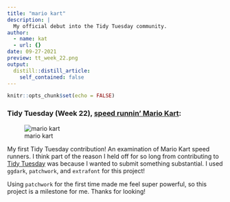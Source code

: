```yaml
---
title: "mario kart"
description: |
  My official debut into the Tidy Tuesday community.
author:
  - name: kat
  - url: {}
date: 09-27-2021
preview: tt_week_22.png
output:
  distill::distill_article:
    self_contained: false
---
```



```r
knitr::opts_chunk$set(echo = FALSE)
```

### Tidy Tuesday (Week 22), [speed runnin' Mario Kart](https://github.com/katchia/side-projects/tree/main/mario_kart/mario_kart):
![mario kart](https://github.com/katchia/side-projects/blob/main/mario_kart/mario_kart/tt_week_22.png?raw=true)

My first Tidy Tuesday contribution! An examination of Mario Kart speed runners. I think part of the reason I held off for so long from contributing to [Tidy Tuesday](https://twitter.com/search?q=%23tidytuesday&src=typed_query) was because I wanted to submit something substantial. I used `ggdark`, `patchwork`, and `extrafont` for this project! 

Using `patchwork` for the first time made me feel super powerful, so this project is a milestone for me. Thanks for looking!




